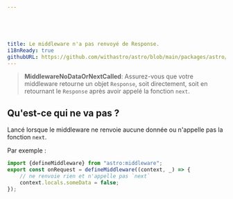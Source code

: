 ```yaml
---





title: Le middleware n'a pas renvoyé de Response.
i18nReady: true
githubURL: https://github.com/withastro/astro/blob/main/packages/astro/src/core/errors/errors-data.ts
---
```





> **MiddlewareNoDataOrNextCalled**: Assurez-vous que votre middleware retourne un objet `Response`, soit directement, soit en retournant le `Response` après avoir appelé la fonction `next`.

## Qu'est-ce qui ne va pas ?
Lancé lorsque le middleware ne renvoie aucune donnée ou n'appelle pas la fonction `next`.

Par exemple :
```ts
import {defineMiddleware} from "astro:middleware";
export const onRequest = defineMiddleware((context, _) => {
	// ne renvoie rien et n'appelle pas `next`
	context.locals.someData = false;
});
```




